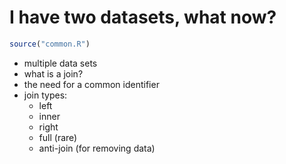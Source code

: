 # I have two datasets, what now?

```r
source("common.R")
```



- multiple data sets
- what is a join?
- the need for a common identifier
- join types:
  - left
  - inner
  - right
  - full (rare)
  - anti-join (for removing data)
  